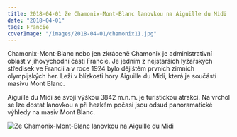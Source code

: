 ```yaml
---
title: 2018-04-01 Ze Chamonix-Mont-Blanc lanovkou na Aiguille du Midi
date: "2018-04-01"
tags: Francie
coverImage: "/images/2018-04-01/chamonix11.jpg"
---
```


<CustomImage
  src="/images/2018-04-01/chamonix1.jpg"
  alt="Ze Chamonix-Mont-Blanc lanovkou na Aiguille du Midi"
  size="horizontalLarge"
/>

Chamonix-Mont-Blanc nebo jen zkráceně Chamonix je administrativní oblast v jihovýchodní části Francie. Je jedním z nejstarších lyžařských středisek ve Francii a v roce 1924 bylo dějištěm prvních zimních olympijských her. Leží v blízkosti hory Aiguille du Midi, která je součástí masivu Mont Blanc.

<CustomImage
  src="/images/2018-04-01/chamonix2.jpg"
  alt="Ze Chamonix-Mont-Blanc lanovkou na Aiguille du Midi"
  size="horizontalLarge"
/>

Aiguille du Midi se svojí výškou 3842 m.n.m. je turistickou atrakcí. Na vrchol se lze dostat lanovkou a při hezkém počasí jsou odsud panoramatické výhledy na masiv Mont Blanc.

<CustomImage
  src="/images/2018-04-01/chamonix3.jpg"
  alt="Ze Chamonix-Mont-Blanc lanovkou na Aiguille du Midi"
  size="horizontalLarge"
/>

<CustomImage
  src="/images/2018-04-01/chamonix4.jpg"
  alt="Ze Chamonix-Mont-Blanc lanovkou na Aiguille du Midi"
  size="horizontalLarge"
/>

<CustomImage
  src="/images/2018-04-01/chamonix5.jpg"
  alt="Ze Chamonix-Mont-Blanc lanovkou na Aiguille du Midi"
  size="horizontalLarge"
/>

<CustomImage
  src="/images/2018-04-01/chamonix6.jpg"
  alt="Ze Chamonix-Mont-Blanc lanovkou na Aiguille du Midi"
  size="horizontalLarge"
/>

<CustomImage
  src="/images/2018-04-01/chamonix7.jpg"
  alt="Ze Chamonix-Mont-Blanc lanovkou na Aiguille du Midi"
  size="horizontalLarge"
/>

<div className="flex justify-center pb-2">
  <Image
    src="/images/2018-04-01/chamonix8.jpg"
    alt="Ze Chamonix-Mont-Blanc lanovkou na Aiguille du Midi"
    width={683}
    height={1024}
  />
</div>

<CustomImage
  src="/images/2018-04-01/chamonix9.jpg"
  alt="Ze Chamonix-Mont-Blanc lanovkou na Aiguille du Midi"
  size="horizontalLarge"
/>

<CustomImage
  src="/images/2018-04-01/chamonix10.jpg"
  alt="Ze Chamonix-Mont-Blanc lanovkou na Aiguille du Midi"
  size="horizontalLarge"
/>

<CustomImage
  src="/images/2018-04-01/chamonix11.jpg"
  alt="Ze Chamonix-Mont-Blanc lanovkou na Aiguille du Midi"
  size="horizontalLarge"
/>

